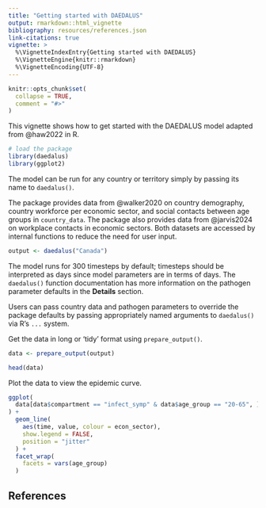 ```yaml
---
title: "Getting started with DAEDALUS"
output: rmarkdown::html_vignette
bibliography: resources/references.json
link-citations: true
vignette: >
  %\VignetteIndexEntry{Getting started with DAEDALUS}
  %\VignetteEngine{knitr::rmarkdown}
  %\VignetteEncoding{UTF-8}
---
```


```r
knitr::opts_chunk$set(
  collapse = TRUE,
  comment = "#>"
)
```

This vignette shows how to get started with the DAEDALUS model adapted from @haw2022 in R.

```r
# load the package
library(daedalus)
library(ggplot2)
```

The model can be run for any country or territory simply by passing its name to `daedalus()`.

The package provides data from @walker2020 on country demography, country workforce per economic sector, and social contacts between age groups in `country_data`.
The package also provides data from @jarvis2024 on workplace contacts in economic sectors.
Both datasets are accessed by internal functions to reduce the need for user input.

```r
output <- daedalus("Canada")
```

The model runs for 300 timesteps by default; timesteps should be interpreted as days since model parameters are in terms of days.
The `daedalus()` function documentation has more information on the pathogen parameter defaults in the **Details** section.

Users can pass country data and pathogen parameters to override the package defaults by passing appropriately named arguments to `daedalus()` via R's `...` system.

Get the data in long or 'tidy' format using `prepare_output()`.

```r
data <- prepare_output(output)

head(data)
```

Plot the data to view the epidemic curve.

```r
ggplot(
  data[data$compartment == "infect_symp" & data$age_group == "20-65", ]
) +
  geom_line(
    aes(time, value, colour = econ_sector),
    show.legend = FALSE,
    position = "jitter"
  ) +
  facet_wrap(
    facets = vars(age_group)
  )
```

## References
